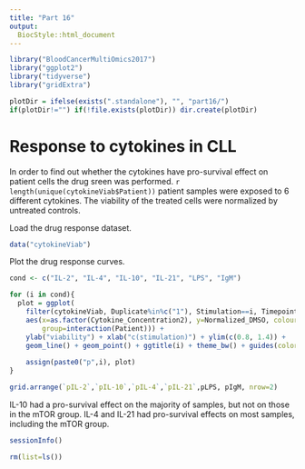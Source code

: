 ```yaml
---
title: "Part 16"
output:
  BiocStyle::html_document
---
```


```r
library("BloodCancerMultiOmics2017")
library("ggplot2")
library("tidyverse")
library("gridExtra")
```

```r
plotDir = ifelse(exists(".standalone"), "", "part16/")
if(plotDir!="") if(!file.exists(plotDir)) dir.create(plotDir)
```


# Response to cytokines in CLL

In order to find out whether the cytokines have pro-survival effect on patient cells the drug sreen was performed.
`r length(unique(cytokineViab$Patient))` patient samples were exposed to 6 different cytokines. The viability of the treated cells were normalized by untreated controls.

Load the drug response dataset.
```r
data("cytokineViab")
```

Plot the drug response curves.
```r
cond <- c("IL-2", "IL-4", "IL-10", "IL-21", "LPS", "IgM")

for (i in cond){  
  plot = ggplot(
    filter(cytokineViab, Duplicate%in%c("1"), Stimulation==i, Timepoint=="48h"),
    aes(x=as.factor(Cytokine_Concentration2), y=Normalized_DMSO, colour=mtor,
        group=interaction(Patient))) +
    ylab("viability") + xlab("c(stimulation)") + ylim(c(0.8, 1.4)) +
    geom_line() + geom_point() + ggtitle(i) + theme_bw() + guides(color="none")
  
    assign(paste0("p",i), plot)
}

grid.arrange(`pIL-2`,`pIL-10`,`pIL-4`,`pIL-21`,pLPS, pIgM, nrow=2)
```

IL-10 had a pro-survival effect on the majority of samples, but not on those in the mTOR group.
IL-4 and IL-21 had pro-survival effects on most samples, including the mTOR group.

```r
sessionInfo()
```

```r
rm(list=ls())
```